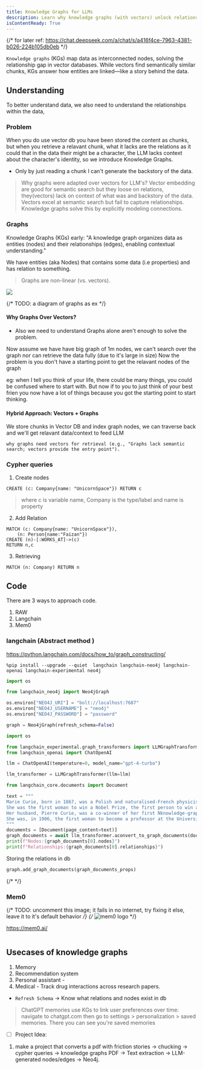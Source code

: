 ```yaml
---
title: Knowledge Graphs for LLMs
description: Learn why knowledge graphs (with vectors) unlock relationships in AI data and they solve Context Gaps. Includes Cypher queries, LangChain code, and use cases.
isContentReady: True 
---
```


{/* for later ref: https://chat.deepseek.com/a/chat/s/a416f4ce-7963-4381-b026-224b105db0eb  */}

`Knowledge graphs` (KGs) map data as interconnected nodes, solving the relationship gap in vector databases. While vectors find semantically similar chunks, KGs answer how entities are linked—like a story behind the data.


## Understanding

To better understand data, we also need to understand the relationships within  the data,

### Problem
When you do use vector db you have been stored the content as chunks, but when you retrieve a relavant chunk, what it lacks are the relations as it could that in the data their might be a character, the LLM lacks context about the character's identity, so we introduce Knowledge Graphs.

* Only by just reading a chunk I can't generate the backstory of the data.


> Why graphs were adapted over vectors for LLM's?
> Vector embedding are good for semantic search  but they loose on relations, they(vectors) lack on context of what was and backstory of the data.
> Vectors excel at semantic search but fail to capture relationships. Knowledge graphs solve this by explicitly modeling connections.



### Graphs
Knowledge Graphs (KGs) early: "A knowledge graph organizes data as entities (nodes) and their relationships (edges), enabling contextual understanding."

We have entities (aka Nodes) that contains some data (i.e properties) and has relation to something.

> Graphs are non-linear (vs. vectors).


![](./assets/knowledge-graph-representations.png)

{/* TODO: a diagram of graphs as ex */}


#### Why Graphs Over Vectors?

* Also we need to understand Graphs alone aren't enough to solve the problem.

Now assume we have have big graph of 1m nodes, we can't search over the graph nor can retrieve the data fully (due to it's large in size) 
Now the problem is you don't have a starting point to get the relavant nodes of the graph

eg: when I tell you think of your life, there could be many things, you could be confused where to start with. But now if to you to just think of your best frien you now have a lot of things because you got the starting point to start thinking.

#### Hybrid Approach: Vectors + Graphs

We store chunks in Vector DB and index graph nodes, we can traverse back and we'll get relavant data/context to feed LLM



    why graphs need vectors for retrieval (e.g., "Graphs lack semantic search; vectors provide the entry point").


### Cypher queries

1. Create nodes
```
CREATE (c: Company{name: "UnicornSpace"}) RETURN c
```
> where c is variable name, Company is the type/label and name is property 


2. Add Relation
```
MATCH (c: Company{name: "UnicornSpace"}), 
    (n: Person{name:"Faizan"})
CREATE (n)-[:WORKS_AT]->(c)
RETURN n,c
```

3. Retrieving
```
MATCH (n: Company) RETURN n
```


## Code
There are 3 ways to approach code.
1.  RAW
2. Langchain
3. Mem0


### langchain (Abstract method  )

https://python.langchain.com/docs/how_to/graph_constructing/


```shell
%pip install --upgrade --quiet  langchain langchain-neo4j langchain-openai langchain-experimental neo4j
```


```py
import os

from langchain_neo4j import Neo4jGraph

os.environ["NEO4J_URI"] = "bolt://localhost:7687"
os.environ["NEO4J_USERNAME"] = "neo4j"
os.environ["NEO4J_PASSWORD"] = "password"

graph = Neo4jGraph(refresh_schema=False)

```
```py
import os

from langchain_experimental.graph_transformers import LLMGraphTransformer
from langchain_openai import ChatOpenAI

llm = ChatOpenAI(temperature=0, model_name="gpt-4-turbo")

llm_transformer = LLMGraphTransformer(llm=llm)

```



```py
from langchain_core.documents import Document

text = """
Marie Curie, born in 1867, was a Polish and naturalised-French physicist and chemist who conducted pioneering research on radioactivity.
She was the first woman to win a Nobel Prize, the first person to win a Nobel Prize twice, and the only person to win a Nobel Prize in two scientific fields.
Her husband, Pierre Curie, was a co-winner of her first Nknowledge-graph-representations.pngobel Prize, making them the first-ever married couple to win the Nobel Prize and launching the Curie family legacy of five Nobel Prizes.
She was, in 1906, the first woman to become a professor at the University of Paris.
"""
documents = [Document(page_content=text)]
graph_documents = await llm_transformer.aconvert_to_graph_documents(documents)
print(f"Nodes:{graph_documents[0].nodes}")
print(f"Relationships:{graph_documents[0].relationships}")

```



Storing the relations in db
```py
graph.add_graph_documents(graph_documents_props)

```
{/* <Mermaid
  chart="
graph TD;
subgraph AA [Consumers]
A[Mobile app];
B[Web app];
C[Node.js client];
end
subgraph BB [Services]
E[REST API];
F[GraphQL API];
G[SOAP API];
end
Z[GraphQL API];
A --> Z;
B --> Z;
C --> Z;
Z --> E;
Z --> F;
Z --> G;"
/> */}


### Mem0
{/* TODO: uncomment this image; it fails in no internet, try fixing it else, leave it to it's default behavior */}
{/* ![mem0 logo](https://avatars.githubusercontent.com/u/137054526?s=200&v=4) */}

https://mem0.ai/

```py

```


## Usecases of knowledge graphs

1. Memory
2. Recommendation system
3. Personal assistant -
4. Medical - Track drug interactions across research papers.

* `Refresh Schema` -> Know what relations and nodes exist in db

> ChatGPT memories use KGs to link user preferences over time: navigate to chatgpt.com then go to settings > personalization > saved memories. There you can see you're saved memories

- [ ] Project Idea: 

1. make a project that converts a pdf with friction stories -> chucking -> cypher queries -> knowledge graphs
 PDF → Text extraction → LLM-generated nodes/edges → Neo4j.


